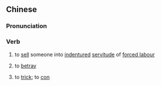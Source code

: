 {{also|卖猪仔}}
==Chinese==
{{zh-forms|s=卖猪仔|type=12}}

===Pronunciation===
{{zh-pron
|m=màizhūzǎi
|c=maai6 zyu1 zai2
|h=gd=mai4 zu1 zai3
|cat=v
}}

===Verb===
{{zh-verb}}

# to [[sell]] someone into [[indentured]] [[servitude]] of [[forced labour]]
# {{lb|zh|Cantonese}} to [[betray]]
# {{lb|zh|Cantonese}} to [[trick]]; to [[con]]